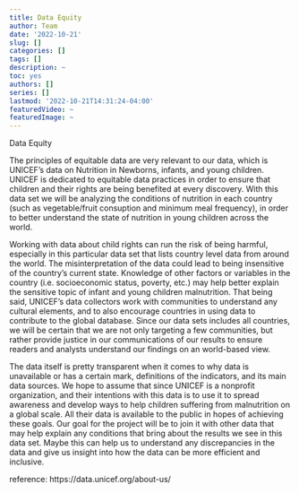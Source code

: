 ```yaml
---
title: Data Equity
author: Team
date: '2022-10-21'
slug: []
categories: []
tags: []
description: ~
toc: yes
authors: []
series: []
lastmod: '2022-10-21T14:31:24-04:00'
featuredVideo: ~
featuredImage: ~
---
```

Data Equity 

  The principles of equitable data are very relevant to our data, which is UNICEF's data on Nutrition in Newborns, infants, and young children. UNICEF is dedicated to equitable data practices in order to ensure that children and their rights are being benefited at every discovery. With this data set we will be analyzing the conditions of nutrition in each country (such as vegetable/fruit consuption and minimum meal frequency), in order to better understand the state of nutrition in young children across the world. 
  
  
  Working with data about child rights can run the risk of being harmful, especially in this particular data set that lists country level data from around the world. The misinterpretation of the data could lead to being insensitive of the country’s current state. Knowledge of other factors or variables in the country (i.e. socioeconomic status, poverty, etc.) may help better explain the sensitive topic of infant and young children malnutrition. That being said, UNICEF’s data collectors work with communities to understand any cultural elements, and to also encourage countries in using data to contribute to the global database. 
Since our data sets includes all countries, we will be certain that we are not only targeting a few communities, but rather provide justice in our communications of our results to ensure readers and analysts understand our findings on an world-based view. 

  The data itself is pretty transparent when it comes to why data is unavailable or has a certain mark, definitions of the indicators, and its main data sources. We hope to assume that since UNICEF is a nonprofit organization, and their intentions with this data is to use it to spread awareness and develop ways to help children suffering from malnutrition on a global scale. All their data is available to the public in hopes of achieving these goals. Our goal for the project will be to join it with other data that may help explain any conditions that bring about the results we see in this data set. Maybe this can help us to understand any discrepancies in the data and give us insight into how the data can be more efficient and inclusive. 
  
reference: https://data.unicef.org/about-us/
